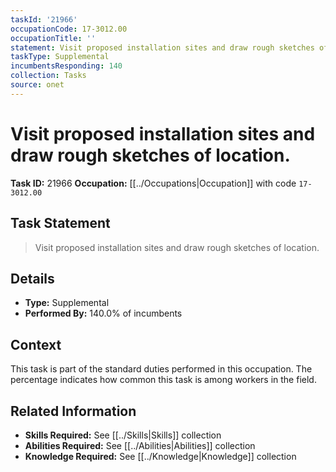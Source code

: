 ```yaml
---
taskId: '21966'
occupationCode: 17-3012.00
occupationTitle: ''
statement: Visit proposed installation sites and draw rough sketches of location.
taskType: Supplemental
incumbentsResponding: 140
collection: Tasks
source: onet
---
```

# Visit proposed installation sites and draw rough sketches of location.

**Task ID:** 21966
**Occupation:** [[../Occupations|Occupation]] with code `17-3012.00`

## Task Statement

> Visit proposed installation sites and draw rough sketches of location.

## Details

- **Type:** Supplemental
- **Performed By:** 140.0% of incumbents

## Context

This task is part of the standard duties performed in this occupation. The percentage indicates how common this task is among workers in the field.

## Related Information

- **Skills Required:** See [[../Skills|Skills]] collection
- **Abilities Required:** See [[../Abilities|Abilities]] collection
- **Knowledge Required:** See [[../Knowledge|Knowledge]] collection

